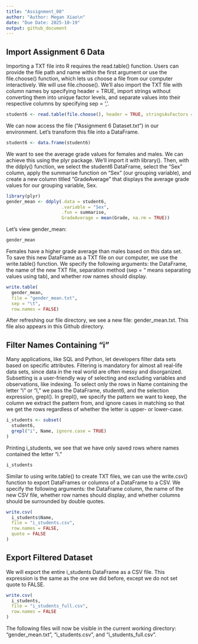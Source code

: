 ```yaml
---
title: "Assignment_08"
author: "Author: Megan Xiao\n"
date: "Due Date: 2025-10-19"
output: github_document
---
```


## Import Assignment 6 Data
Importing a TXT file into R requires the read.table() function. Users can provide the file path and name within the first argument or use the file.choose() function, which lets us choose a file from our computer interactively. We will use file.choose(). We'll also import the TXT file with column names by specifying header = TRUE, import strings without converting them into unique factor levels, and separate values into their respective columns by specifying sep = ','. <br>

```r
student6 <- read.table(file.choose(), header = TRUE, stringsAsFactors = FALSE, sep = ',')
```
We can now access the file ("Assignment 6 Dataset.txt") in our environment. Let's transform this file into a DataFrame. <br>
```r
student6 <- data.frame(student6)
```
We want to see the average grade values for females and males. We can achieve this using the plyr package. We'll import it with library(). Then, with the ddply() function, we select the student6 DataFrame, select the "Sex" column, apply the summarise function on "Sex" (our grouping variable), and create a new column titled "GradeAverage" that displays the average grade values for our grouping variable, Sex. <br>
```r
library(plyr)
gender_mean <- ddply(.data = student6,
                     .variable = "Sex",
                     .fun = summarise,
                     GradeAverage = mean(Grade, na.rm = TRUE))
```
Let's view gender_mean:<br>
```r
gender_mean
```
Females have a higher grade average than males based on this data set.<br>
To save this new DataFrame as a TXT file on our computer, we use the write.table() function. We specify the following arguments: the DataFrame, the name of the new TXT file, separation method (sep = "\t" means separating values using tab), and whether row names should display.<br>
```r
write.table(
  gender_mean,
  file = "gender_mean.txt",
  sep = "\t",
  row.names = FALSE)
```
After refreshing our file directory, we see a new file: gender_mean.txt. This file also appears in this Github directory. <br>

## Filter Names Containing "i"
Many applications, like SQL and Python, let developers filter data sets based on specific attributes. Filtering is mandatory for almost all real-life data sets, since data in the real world are often messy and disorganized. <br>
Subsetting is a user-friendly way of selecting and excluding variables and observations, like indexing. To select only the rows in Name containing the letter "i" or "I," we pass the DataFrame, student6, and the selection expression, grepl(). In grepl(), we specify the pattern we want to keep, the column we extract the pattern from, and ignore cases in matching so that we get the rows regardless of whether the letter is upper- or lower-case.<br>
```r
i_students <- subset(
  student6,
  grepl("i", Name, ignore.case = TRUE)
)
```
Printing i_students, we see that we have only saved rows where names contained the letter "i."<br>
```r
i_students
```
Similar to using write.table() to create TXT files, we can use the write.csv() function to export DataFrames or columns of a DataFrame to a CSV. We specify the following arguments: the DataFrame column, the name of the new CSV file, whether row names should display, and whether columns should be surrounded by double quotes. <br>
```r
write.csv(
  i_students$Name,
  file = "i_students.csv",
  row.names = FALSE,
  quote = FALSE
)
```

## Export Filtered Dataset
We will export the entire i_students DataFrame as a CSV file. This expression is the same as the one we did before, except we do not set quote to FALSE. <br>
```r
write.csv(
  i_students,
  file = "i_students_full.csv",
  row.names = FALSE
)
```

The following files will now be visible in the current working directory: "gender_mean.txt", "i_students.csv", and "i_students_full.csv". <br>
